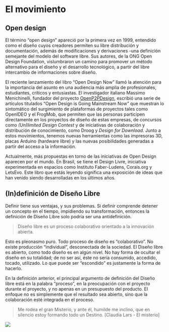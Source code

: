# El movimiento

## Open design

El término “open design” apareció por la primera vez en 1999, entendido como el diseño cuyos creadores permiten su libre distribución y documentación, además de modificaciones y derivaciones -una definición semejante del modelo del software libre. Sus autores, de la ONG Open Design Foundation, vislumbraron un camino para promover un método alternativo para el diseño y el desarrollo tecnológico, a partir del libre intercambio de informaciones sobre diseño.

El reciente lanzamiento del libro “Open Design Now” llamó la atención para la importancia del asunto en una audiencia más amplia de profesionales, estudiantes, críticos y entusiastas. El investigador italiano Massimo Menichinelli, fundador del proyecto [OpenP2PDesign](http://www.openp2pdesign.org/about/), escribió una serie de artículos titulados “Open Design is Going Mainstream Now” que muestran lo sintomático del surgimiento de plataformas de proyectos tales como OpenIDEO y el FrogMob, que permiten que las personas participen directamente en los proyectos de diseño de estas empresas, de concursos como *(Un)limited Design Contest* y de iniciativas de colaboración y distribución de conocimiento, como Droog y *Design for Download*. Junto a estos movimientos, tenemos nuevas herramientas como las impresoras 3D, placas Arduino (hardware libre) y las nuevas posibilidades generadas a partir del acceso a la información.

Actualmente, más propuestas en torno de las iniciativas de Open Design aparecen por el mundo. En Brasil, se tiene el Design Livre, iniciativa experimentada en espacios como Instituto Faber-Ludens, Corais.org y LetsEvo. Este libro que estás leyendo significa una exposición de ideas que han venido siendo desarrolladas en los últimos años.

## (In)definición de Diseño Libre

Definir tiene sus ventajas, y sus problemas. Si definir comprende detener un concepto en el tiempo, impidiendo su transformación, entonces la definición de Diseño Libre solo podría ser una antidefinición.

> Diseño libre es un proceso colaborativo orientado a la innovación abierta.

Esto es pleonasmo puro. Todo proceso de diseño es “colaborativo”. No existe producción “individual”, desconectada de la sociedad. El Diseño libre es abierto, como todo diseño es en algún nivel. No hay forma de ocultar el diseño en su totalidad; de no ser así, éste no sería consumido, accedido, tocado, utilizado. Lo que puede ser “escondido” es justamente la forma de hacerlo.

En la definición anterior, el principal argumento de definición del Diseño libre está en la palabra “proceso”, en la preocupación con el proyecto durante el proyecto, y no apenas en un presupuesto del producto. El enfoque no es simplemente que el resultado sea abierto, sino que la colaboración esté integrada en el proceso.

> Me rodea el gran Misterio, y ante él, humilde me inclino, que en silencio estoy formando todo un Destino. [Claudia Lars - El misterio]

![](img/design-experimentos.png)